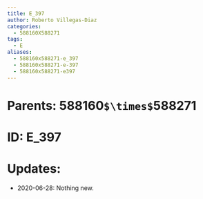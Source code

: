 ```yaml
---
title: E_397
author: Roberto Villegas-Diaz
categories:
  - 588160X588271
tags:
  - E
aliases:
  - 588160x588271-e_397
  - 588160x588271-e-397
  - 588160x588271-e397
---
```


# **Parents**: 588160`$\times$`588271
# **ID**: E_397
# **Updates**: 
 - 2020-06-28: Nothing new.
